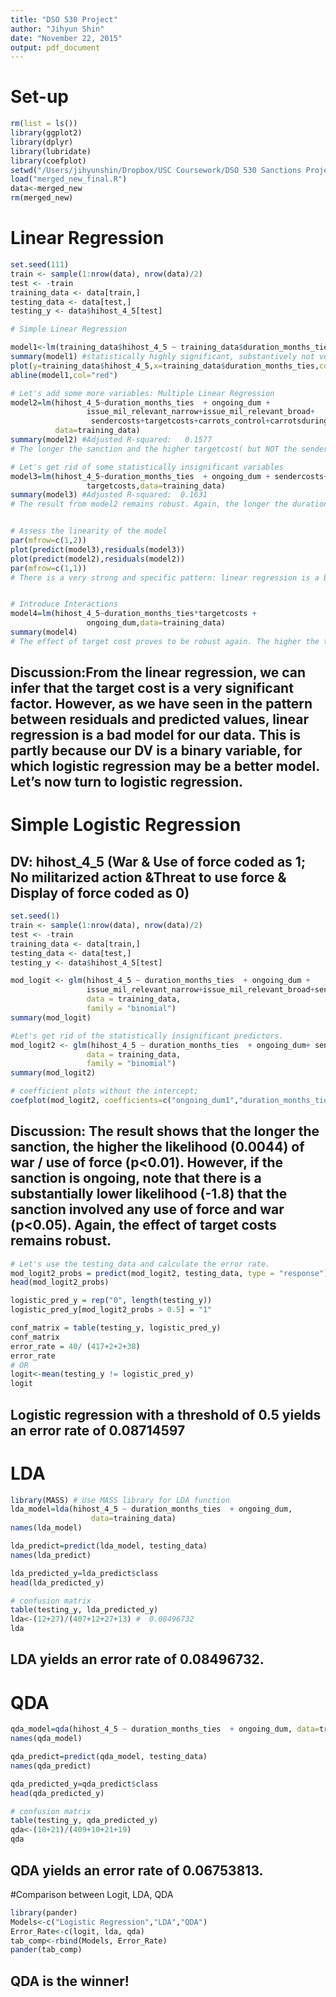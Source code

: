 ```yaml
---
title: "DSO 530 Project"
author: "Jihyun Shin"
date: "November 22, 2015"
output: pdf_document
---
```

# Set-up
```r
rm(list = ls())
library(ggplot2)
library(dplyr)
library(lubridate)
library(coefplot)
setwd("/Users/jihyunshin/Dropbox/USC Coursework/DSO 530 Sanctions Project")
load("merged_new_final.R")
data<-merged_new
rm(merged_new)
```

# Linear Regression
```r
set.seed(111)
train <- sample(1:nrow(data), nrow(data)/2)
test <- -train
training_data <- data[train,]
testing_data <- data[test,]
testing_y <- data$hihost_4_5[test]

# Simple Linear Regression

model1<-lm(training_data$hihost_4_5 ~ training_data$duration_months_ties)
summary(model1) #statistically highly significant, substantively not very strong.
plot(y=training_data$hihost_4_5,x=training_data$duration_months_ties,col="blue",main="Simple Linear Regression")
abline(model1,col="red")

# Let's add some more variables: Multiple Linear Regression
model2=lm(hihost_4_5~duration_months_ties  + ongoing_dum + 
                 issue_mil_relevant_narrow+issue_mil_relevant_broad+
                  sendercosts+targetcosts+carrots_control+carrotsduringsanction_control, 
          data=training_data)
summary(model2) #Adjusted R-squared:   0.1577  
# The longer the sanction and the higher targetcost( but NOT the sendercost during the sanction), the more likely we see use of force or war between the two states.

# Let's get rid of some statistically insignificant variables
model3=lm(hihost_4_5~duration_months_ties  + ongoing_dum + sendercosts+
                 targetcosts,data=training_data)
summary(model3) #Adjusted R-squared:  0.1631 
# The result from model2 remains robust. Again, the longer the duration, and the higher the targetcosts, the more likely we see either use of force or war between two states either during or after economic sanctions. Plus, model 3 is a better model than model 2 seeing that the Adjusted R-squared has slightly increased.


# Assess the linearity of the model
par(mfrow=c(1,2))
plot(predict(model3),residuals(model3)) 
plot(predict(model2),residuals(model2))
par(mfrow=c(1,1))
# There is a very strong and specific pattern: linear regression is a bad model for our data. 


# Introduce Interactions
model4=lm(hihost_4_5~duration_months_ties*targetcosts + 
                 ongoing_dum,data=training_data)
summary(model4)
# The effect of target cost proves to be robust again. The higher the target cost, the more likely we see use of force or war. The interaction term between duration and target cost is also highly significant indicating that higher target costs make longer duration more likely to induce use of force/war.

```
## Discussion:From the linear regression, we can infer that the target cost is a very significant factor. However, as we have seen in the pattern between residuals and predicted values, linear regression is a bad model for our data. This is partly because our DV is a binary variable, for which logistic regression may be a better model. Let's now turn to logistic regression. 



# Simple Logistic Regression 
## DV: hihost_4_5 (War & Use of force coded as 1; No militarized action &Threat to use force & Display of force coded as 0)
```r
set.seed(1)
train <- sample(1:nrow(data), nrow(data)/2)
test <- -train
training_data <- data[train,]
testing_data <- data[test,]
testing_y <- data$hihost_4_5[test]

mod_logit <- glm(hihost_4_5 ~ duration_months_ties  + ongoing_dum + 
                 issue_mil_relevant_narrow+issue_mil_relevant_broad+sendercosts+targetcosts+carrots_control+carrotsduringsanction_control  , 
                 data = training_data,
                 family = "binomial")
summary(mod_logit)

#Let's get rid of the statistically insignificant predictors.
mod_logit2 <- glm(hihost_4_5 ~ duration_months_ties  + ongoing_dum+ sendercosts+targetcosts,
                 data = training_data,
                 family = "binomial")
summary(mod_logit2)

# coefficient plots without the intercept; 
coefplot(mod_logit2, coefficients=c("ongoing_dum1","duration_months_ties","targetcosts"))
```

## Discussion: The result shows that the longer the sanction, the higher the likelihood (0.0044) of war / use of force (p<0.01). However, if the sanction is ongoing, note that there is a substantially lower likelihood (-1.8) that the sanction involved any use of force and war (p<0.05). Again, the effect of target costs remains robust.  


```r
# Let's use the testing_data and calculate the error rate. 
mod_logit2_probs = predict(mod_logit2, testing_data, type = "response")
head(mod_logit2_probs)

logistic_pred_y = rep("0", length(testing_y))
logistic_pred_y[mod_logit2_probs > 0.5] = "1"

conf_matrix = table(testing_y, logistic_pred_y)
conf_matrix
error_rate = 40/ (417+2+2+38)
error_rate
# OR
logit<-mean(testing_y != logistic_pred_y)
logit
```
## Logistic regression with a threshold of 0.5 yields an error rate of  0.08714597


# LDA
```r
library(MASS) # Use MASS library for LDA function
lda_model=lda(hihost_4_5 ~ duration_months_ties  + ongoing_dum,
                  data=training_data)
names(lda_model)

lda_predict=predict(lda_model, testing_data)
names(lda_predict)

lda_predicted_y=lda_predict$class
head(lda_predicted_y)

# confusion matrix
table(testing_y, lda_predicted_y)
lda<-(12+27)/(407+12+27+13) #  0.08496732
lda
```
## LDA yields an error rate of 0.08496732.

# QDA
```r
qda_model=qda(hihost_4_5 ~ duration_months_ties  + ongoing_dum, data=training_data)
names(qda_model)

qda_predict=predict(qda_model, testing_data)
names(qda_predict)

qda_predicted_y=qda_predict$class
head(qda_predicted_y)

# confusion matrix
table(testing_y, qda_predicted_y)
qda<-(10+21)/(409+10+21+19)
qda
```
## QDA yields an error rate of 0.06753813.

#Comparison between Logit, LDA, QDA
```r
library(pander)
Models<-c("Logistic Regression","LDA","QDA")
Error_Rate<-c(logit, lda, qda)
tab_comp<-rbind(Models, Error_Rate)
pander(tab_comp)
```

## QDA is the winner!






